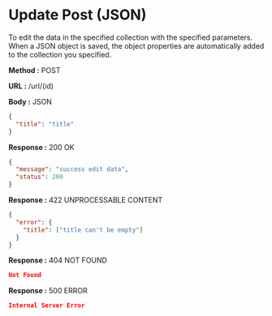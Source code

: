 
# Update Post (JSON)

To edit the data in the specified collection with the specified parameters.
When a JSON object is saved, the object properties are automatically added to the collection you specified.

**Method :** <Badge variant="success">POST</Badge>

**URL :** <Badge variant="dark">/url/(id)</Badge>

**Body :** <Badge variant="purple">JSON</Badge>

```json
{
  "title": "title"
}
```

**Response :** <BadgeOutline variant="success">200 OK</BadgeOutline>

```json
{
  "message": "success edit data",
  "status": 200
}
```

**Response :** <BadgeOutline variant="info">422 UNPROCESSABLE CONTENT</BadgeOutline>

```json
{
  "error": {
    "title": ["title can't be empty"]
  }
}
```

**Response :** <BadgeOutline variant="warning">404 NOT FOUND</BadgeOutline>

```json
Not Found
```

**Response :** <BadgeOutline variant="danger">500 ERROR</BadgeOutline>

```json
Internal Server Error
```
